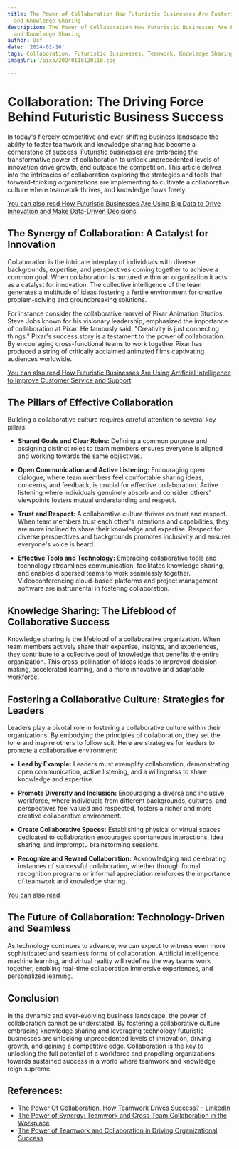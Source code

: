 ```yaml
---
title: The Power of Collaboration How Futuristic Businesses Are Fostering Teamwork
  and Knowledge Sharing
description: The Power of Collaboration How Futuristic Businesses Are Fostering Teamwork
  and Knowledge Sharing
author: Usf
date: '2024-01-16'
tags: Collaboration, Futuristic Businesses, Teamwork, Knowledge Sharing
imageUrl: /pixa/20240118120110.jpg

---
```

# Collaboration: The Driving Force Behind Futuristic Business Success

In today's fiercely competitive and ever-shifting business landscape the ability to foster teamwork and knowledge sharing has become a cornerstone of success. Futuristic businesses are embracing the transformative power of collaboration to  unlock unprecedented levels of innovation drive growth, and outpace the competition. This article delves  into the intricacies of collaboration exploring the strategies  and tools that forward-thinking  organizations  are implementing to cultivate a collaborative culture  where teamwork thrives, and knowledge flows freely.

[You can also  read How Futuristic Businesses Are Using Big Data to Drive Innovation and Make Data-Driven Decisions](How%20Futuristic%20Businesses%20Are%20Using%20Big%20Data%20to%20Drive%20Innovation%20and%20Make%20Data-Driven%20Decisions)


## The Synergy of Collaboration: A Catalyst  for Innovation

Collaboration is the intricate interplay  of individuals with diverse backgrounds, expertise, and perspectives coming together  to achieve  a common goal. When collaboration is nurtured within an organization it acts as a  catalyst  for innovation. The  collective intelligence of the team generates a multitude of ideas fostering a fertile environment for creative problem-solving and  groundbreaking solutions.

For  instance consider the  collaborative marvel  of Pixar Animation Studios. Steve Jobs known for his  visionary leadership,  emphasized the importance  of collaboration at Pixar. He famously said, "Creativity is just connecting things." Pixar's success story is a testament to the power  of collaboration. By encouraging cross-functional teams to work together Pixar has produced a string of critically acclaimed  animated films captivating audiences worldwide.

[You can  also read How Futuristic Businesses Are Using  Artificial Intelligence to  Improve Customer Service and Support](How%20Futuristic%20Businesses%20Are%20Using%20Artificial%20Intelligence%20to%20Improve%20Customer%20Service%20and%20Support)


## The Pillars of Effective Collaboration

Building a collaborative culture requires careful attention to  several key pillars:

- **Shared Goals  and Clear Roles:** Defining a  common purpose and assigning distinct roles to team members ensures everyone is aligned and working towards the same objectives.

- **Open Communication and Active Listening:**  Encouraging open dialogue,  where team members  feel comfortable sharing ideas, concerns, and feedback, is crucial for effective collaboration. Active listening where individuals genuinely absorb and consider others' viewpoints fosters mutual understanding and respect.

- **Trust and Respect:** A collaborative culture thrives on trust and respect. When team members trust  each other's intentions  and  capabilities, they are more inclined to share their knowledge and expertise. Respect for diverse perspectives and backgrounds promotes inclusivity and  ensures  everyone's voice is heard.

- **Effective Tools and Technology:** Embracing collaborative tools and technology streamlines communication, facilitates knowledge sharing, and enables dispersed teams to work seamlessly together. Videoconferencing cloud-based platforms  and project management software  are instrumental in fostering collaboration.

## Knowledge Sharing:  The Lifeblood of  Collaborative Success

Knowledge sharing is the lifeblood of a collaborative organization. When  team members actively share their expertise, insights, and experiences, they contribute to  a  collective pool of knowledge  that benefits the entire organization. This  cross-pollination of ideas leads to improved decision-making, accelerated learning, and a more innovative and adaptable workforce.

## Fostering a Collaborative Culture: Strategies for Leaders

Leaders play a pivotal role in fostering a collaborative culture within their organizations. By embodying the principles of collaboration, they set  the tone  and inspire others  to follow suit. Here are strategies for  leaders to promote a  collaborative environment:

- **Lead by Example:** Leaders must exemplify collaboration, demonstrating open communication, active listening, and a  willingness to share knowledge and expertise.

- **Promote  Diversity and Inclusion:** Encouraging a diverse and inclusive workforce, where individuals from different backgrounds, cultures, and perspectives feel valued and respected, fosters a richer and more creative collaborative environment.

- **Create Collaborative  Spaces:** Establishing physical  or virtual spaces dedicated to collaboration encourages spontaneous interactions, idea  sharing, and impromptu brainstorming sessions.

- **Recognize and  Reward Collaboration:** Acknowledging and celebrating instances of successful collaboration, whether through formal recognition programs or  informal appreciation reinforces the importance of teamwork and knowledge sharing.

[You can also  read ]()


## The Future of Collaboration: Technology-Driven and Seamless

As technology continues to advance, we can expect to witness even more sophisticated and seamless  forms of collaboration. Artificial intelligence machine learning, and virtual  reality will redefine the way teams work together,  enabling real-time collaboration immersive experiences, and personalized learning.

## Conclusion

In the dynamic and ever-evolving business  landscape,  the  power of collaboration cannot be understated. By fostering a collaborative culture embracing knowledge sharing and leveraging technology futuristic businesses  are unlocking unprecedented levels of innovation, driving growth, and gaining a competitive edge. Collaboration is the key to unlocking the full potential of  a workforce and propelling organizations towards sustained success  in a  world where teamwork and knowledge reign  supreme.

## References:
- [The Power Of Collaboration. How Teamwork Drives Success? - LinkedIn](https://www.linkedin.com/pulse/power-collaboration-how-teamwork-drives-success-gama-jobs)
- [The Power of Synergy: Teamwork and Cross-Team Collaboration in the Workplace](https://www.linkedin.com/pulse/power-synergy-teamwork-cross-team-collaboration-workplace-elenwo-50d8c)
- [The Power of Teamwork and Collaboration in Driving Organizational Success](https://www.countrynavigator.com/blog/the-power-of-teamwork-and-collaboration-in-driving-organizational-success/)
